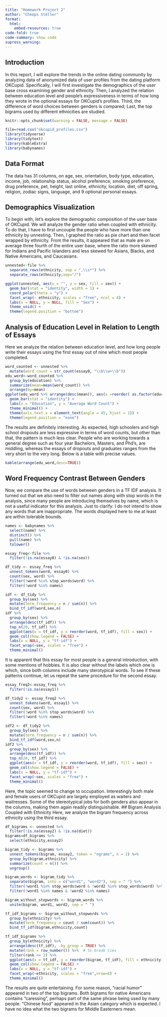 ```yaml
---
title: "Homework Project 2"
author: "Cheops Steller"
format: 
  html:
    embed-resources: true
code-fold: true
code-summary: show code
supress_warning:
---
```

## Introduction
In this report, I will explore the trends in the online dating community by analyzing data of anonymized data of user profiles from the dating platform OKCupid.
Specifically, I will first investigate the demographics of the user base cross examining gender and ethnicity. Then, I analyzed the relation between education level and people's expressiveness in terms of how long they wrote in the optional essays for OKCupid's profiles. Third, the difference of word choices between genders is compared; Last, the top bigrams used by different ethnicities are studied.
```r
knitr::opts_chunk$set(warning = FALSE, message = FALSE) 
```
```r
file=read.csv("okcupid_profiles.csv")
library(tidyverse)
library(tidytext)
library(kableExtra)
library(babynames)
```
## Data Format
The data has 31 columns, on age, sex, orientation, body type, education, income, job, relationship status, alcohol preference, smoking preference, drug preference, pet, height, last online, ethnicity, location, diet, off spring, religion, zodiac signs, language, and 9 optional personal essays.

## Demographics Visualization
To begin with, let's explore the demographic composition of the user base of OKCupid. We will analyze the gender ratio when coupled with ethnicity. 
To do that, I have to first uncouple the people who have more than one ethnicity by unnesting. Then, I graphed the ratio as pie chart and then facet wrapped by ethnicity.
From the results, it appeared that as male are on average three fourth of the entire user base, where the ratio more skewed for Indians and Pacific Islanders and less skewed for Asians, Blacks, and Native Americans, and Caucasians.
```r
unnested<-file %>% 
  separate_rows(ethnicity, sep = ",\\s*") %>% 
  separate_rows(ethnicity,sep="/")

ggplot(unnested, aes(x = "", y = sex, fill = sex)) +
  geom_bar(stat = "identity", width = 1) + 
  coord_polar(theta = "y") +
  facet_wrap(~ ethnicity, scales = "free", ncol = 4) +
  labs(x = NULL, y = NULL, fill = "Sex") +
  theme_void() +
  theme(legend.position = "bottom")
```
## Analysis of Education Level in Relation to Length of Essays
Here we analyze the relation between education level, and how long people write their essays using the first essay out of nine which most people completed.
```r
word_counted <- unnested %>%
  mutate(word_count = str_count(essay0, "\\b\\w+\\b"))
edu_word<-word_counted %>% 
  group_by(education) %>% 
  summarize(mean=mean(word_count)) %>% 
  arrange(by=mean)
ggplot(edu_word %>% arrange(desc(mean)), aes(x =reorder( as.factor(education),mean), y = mean)) +
  geom_bar(stat = "identity") +
  labs(x = "Education", y = "Average Word Count") +
  theme_minimal() +
  theme(axis.text.x = element_text(angle = 45, hjust = 1)) +
  theme(legend.position = "none")
`````````

The results are definitely interesting. As expected, high schoolers and high school dropouts are less expressive in terms of word counts, but other than that, the pattern is much less clear. People who are working towards a general degree such as four year Bachelors, Masters, and Phd's, are middling, whereas the essays of dropouts and graduates ranges from the very short to the very long. Below is a table with precise values.
```r
kable(arrange(edu_word,desc=TRUE))
```
## Word Frequency Contrast Between Genders
Now, we compare the use of words between genders in a TF IDF analysis. It turned out that we also need to filter out names along with stop words in the analysis, since many people are introducing themselves by name, which is not a useful indicator for this analysis.
Just to clarify: I do not intend to show any words that are inappropriate. The words displayed here to me at least are within tolerable bounds.
```r
names <- babynames %>%
  select(name) %>%
  distinct() %>%
  pull(name) %>%
  tolower()

essay_freq<-file %>% 
  filter(!is.na(essay0) & !is.na(sex))

df_tidy <- essay_freq %>%
  unnest_tokens(word, essay0) %>%
  count(sex, word) %>%
  filter(!word %in% stop_words$word) %>% 
  filter(!word %in% names)

idf <- df_tidy %>%
  group_by(sex) %>%
  mutate(term_frequency = n / sum(n)) %>% 
  bind_tf_idf(word,sex,n)
idf %>%
  group_by(sex) %>% 
  arrange(desc(tf_idf)) %>% 
  top_n(20, tf_idf) %>% 
  ggplot(aes(x = tf_idf, y = reorder(word, tf_idf), fill = sex)) +
  geom_col(show.legend = FALSE) +
  labs(x = NULL, y = "tf-idf") +
  facet_wrap(~sex, scales = "free") +
  theme_minimal()
```
It is apparent that this essay for most people is a general introduction, with some mentions of hobbies. It is also clear without the labels which one is which, since both columns include many sterotypical words. To see if these patterns continue, let us repeat the same procedure for the second essay.
```r
essay_freq2<-essay_freq %>% 
  filter(!is.na(essay1))

df_tidy2 <- essay_freq2 %>%
  unnest_tokens(word, essay1) %>%
  count(sex, word) %>%
  filter(!word %in% stop_words$word) %>% 
  filter(!word %in% names)

idf2 <- df_tidy2 %>%
  group_by(sex) %>%
  mutate(term_frequency = n / sum(n)) %>% 
  bind_tf_idf(word,sex,n)
idf2 %>%
  group_by(sex) %>% 
  arrange(desc(tf_idf)) %>% 
  top_n(20, tf_idf) %>% 
  ggplot(aes(x = tf_idf, y = reorder(word, tf_idf), fill = sex)) +
  geom_col(show.legend = FALSE) +
  labs(x = NULL, y = "tf-idf") +
  facet_wrap(~sex, scales = "free") +
  theme_minimal()
```
Here, the topic seemed to change to occupation. Interestingly both male and female users of OKCupid are largely employed as waiters and waitresses. Some of the stereotypical jobs for both genders also appear in the columns, making them again readily distinguishable.
## Bigram Analysis Coupled with Ethnicity
Here, we analyze the bigram frequency across ethnicity using the third essay.
```r
df_bigrams <- unnested %>%
  filter(!is.na(essay2) & !is.na(diet))
bigrams=df_bigrams %>% 
  select(ethnicity,essay2)

bigram_tidy <- bigrams %>% 
  unnest_tokens(bigram, essay2, token = "ngrams", n = 2) %>% 
  group_by(bigram,ethnicity) %>%  
  summarize(count = n()) %>%       
  ungroup()

bigram_words <- bigram_tidy %>%
  separate(bigram, into = c("word1", "word2"), sep = " ") %>%
  filter(!word1 %in% stop_words$word & !word2 %in% stop_words$word) %>% 
  filter(!word1 %in% names & !word2 %in% names)

bigram_without_stopwords <- bigram_words %>%
  unite(bigram, word1, word2, sep = " ")

tf_idf_bigrams <- bigram_without_stopwords %>%
  group_by(ethnicity) %>%
  mutate(term_frequency = count / sum(count)) %>% 
  bind_tf_idf(bigram,ethnicity,count) 

tf_idf_bigrams %>%
  group_by(ethnicity) %>% 
  arrange(desc(tf_idf), .by_group = TRUE) %>%  
  mutate(rank = row_number()) %>%  # to break ties
  filter(rank <= 2) %>% 
  ggplot(aes(x = tf_idf, y = reorder(bigram, tf_idf), fill = ethnicity)) +
  geom_col(show.legend = FALSE) +
  labs(x = NULL, y = "tf-idf") +
  facet_wrap(~ethnicity, scales = "free",nrow=6) +
  theme_minimal()

```

The results are quite entertaining. For some reason, "racial humor" appeared in two of the top bigrams. Both bigrams for native Americans contains "caressing", perhaps part of the same phrase being used by many people. "Chinese food" appeared in the Asian category which is expected. I have no idea what the two bigrams for Middle Easterners mean.